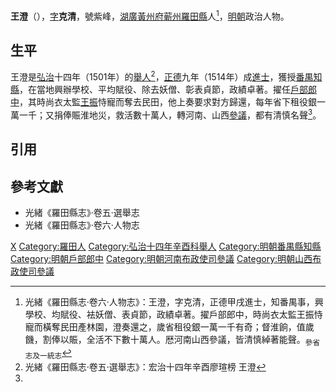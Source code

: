 '''王澄'''（{{bd|15世紀||16世紀}}），[[表字|字]]'''克清'''，號紫峰，[[湖廣等處承宣布政使司|湖廣]][[黃州府|黃州府]][[蕲州|蕲州]][[羅田縣|羅田縣]]人<ref name=djs>光緒《羅田縣志·卷六·人物志》：王澄，字克清，正德甲戌進士，知番禺事，興學校、均賦役、袪妖僧、表貞節，政績卓著。擢戶部郎中，時尚衣太監王振恃寵而橫奪民田產林園，澄奏還之，歲省租役銀一萬一千有奇；督淮餉，值歲饑，割俸以賑，全活不下數十萬人。厯河南山西參議，皆清慎綽著能聲。<sub>參省志及一統志</sub></ref>，[[明朝|明朝]]政治人物。

==生平==
王澄是[[弘治|弘治]]十四年（1501年）的[[舉人|舉人]]<ref>光緒《羅田縣志·卷五·選舉志》：宏治十四年辛酉廖瑄榜 王澄</ref>，[[正德_(明朝)|正德]]九年（1514年）成[[進士|進士]]，獲授[[番禺縣|番禺]][[知縣|知縣]]，在當地興辦學校、平均賦役、除去妖僧、彰表貞節，政績卓著。擢任[[戶部|戶部]][[郎中_(官職)|郎中]]，其時尚衣太監[[王振_(尚衣太監)|王振]]恃寵而奪去民田，他上奏要求對方歸還，每年省下租役銀一萬一千；又捐俸賑淮地災，救活數十萬人，轉河南、山西[[參議|參議]]，都有清慎名聲<ref name=djs/>。

==引用==
{{reflist}}

==參考文獻==
*光緒《羅田縣志》·卷五·選舉志
*光緒《羅田縣志》·卷六·人物志

{{start box}}
{{s-off}}
{{s-before|[[徐志|徐志]]}}
{{s-title|明朝番禺縣知縣|1515年－1517年}}
{{s-after|[[陳焞|陳焞]]}}
{{end box}}

{{正德九年甲戌科殿試金榜}}

[[Category:王姓|X]]
[[Category:羅田人|Category:羅田人]]
[[Category:弘治十四年辛酉科舉人|Category:弘治十四年辛酉科舉人]]
[[Category:明朝番禺縣知縣|Category:明朝番禺縣知縣]]
[[Category:明朝戶部郎中|Category:明朝戶部郎中]]
[[Category:明朝河南布政使司參議|Category:明朝河南布政使司參議]]
[[Category:明朝山西布政使司參議|Category:明朝山西布政使司參議]]